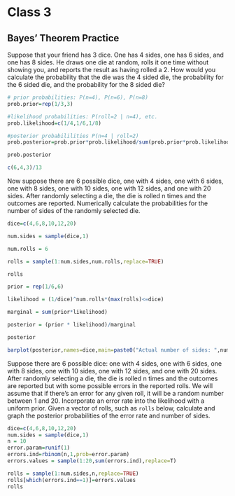 # Class 3

## Bayes' Theorem Practice

:::{.example #dice-1 name="Single roll" .lizi}
Suppose that your friend has 3 dice. One has 4 sides, one has 6 sides, and one has 8 sides. He draws one die at random, rolls it one time without showing you, and reports the result as having rolled a 2. How would you calculate the probability that the die was the 4 sided die, the probability for the 6 sided die, and the probability for the 8 sided die?
:::

```r
# prior probabilities: P(n=4), P(n=6), P(n=8)
prob.prior=rep(1/3,3)

#likelihood probabilities: P(roll=2 | n=4), etc.
prob.likelihood=c(1/4,1/6,1/8)

#posterior probabililities P(n=4 | roll=2)
prob.posterior=prob.prior*prob.likelihood/sum(prob.prior*prob.likelihood)

prob.posterior

c(6,4,3)/13
```


:::{.example #dice-n name="Multiple rolls" .lizi}
Now suppose there are 6 possible dice, one with 4 sides, one with 6 sides, one with 8 sides, one with 10 sides, one with 12 sides, and one with 20 sides. After randomly selecting a die, the die is rolled n times and the outcomes are reported. Numerically calculate the probabilities for the number of sides of the randomly selected die. 
:::

```r
dice=c(4,6,8,10,12,20)

num.sides = sample(dice,1)

num.rolls = 6

rolls = sample(1:num.sides,num.rolls,replace=TRUE)

rolls

prior = rep(1/6,6)

likelihood = (1/dice)^num.rolls*(max(rolls)<=dice)

marginal = sum(prior*likelihood)

posterior = (prior * likelihood)/marginal

posterior

barplot(posterior,names=dice,main=paste0("Actual number of sides: ",num.sides))
```


:::{.exercise #erroneous-dice name="Erroneous dice" .prob}
Suppose there are 6 possible dice: one with 4 sides, one with 6 sides, one with 8 sides, one with 10 sides, one with 12 sides, and one with 20 sides. After randomly selecting a die, the die is rolled n times and the outcomes are reported but with some possible errors in the reported rolls. We will assume that if there's an error for any given roll, it will be a random number between 1 and 20. Incorporate an error rate into the likelihood with a uniform prior. Given a vector of rolls, such as `rolls` below, calculate and graph the posterior probabilities of the error rate and number of sides. 

```r
dice=c(4,6,8,10,12,20)
num.sides = sample(dice,1)
n = 10
error.param=runif(1)
errors.ind=rbinom(n,1,prob=error.param)
errors.values = sample(1:20,sum(errors.ind),replace=T)

rolls = sample(1:num.sides,n,replace=TRUE)
rolls[which(errors.ind==1)]=errors.values
rolls
```

:::

